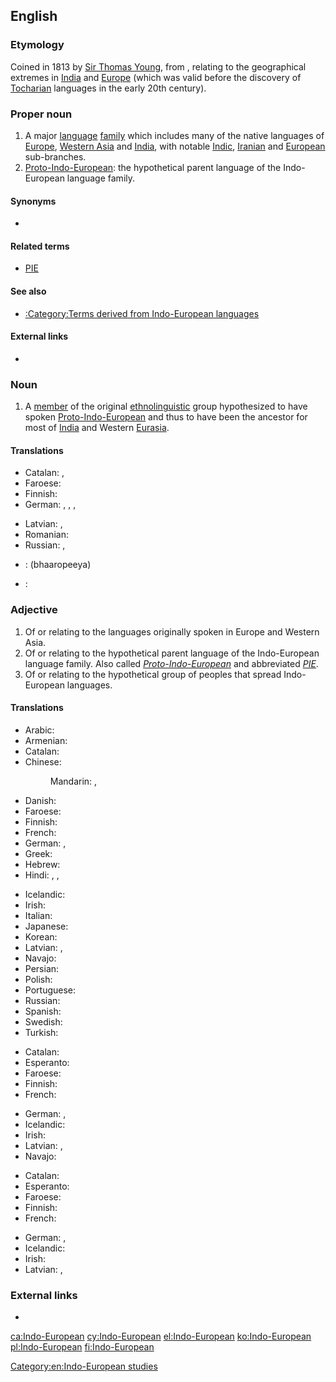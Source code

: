==English==
{{wikipedia}}

===Etymology===
Coined in 1813 by [[w:Thomas Young (scientist)|Sir Thomas Young]], from {{prefix|Indo|European}}, relating to the geographical extremes in [[India]] and [[Europe]] (which was valid before the discovery of [[Tocharian]] languages in the early 20th century).

===Proper noun===
{{en-proper noun}}

# A major [[language]] [[family]] which includes many of the native languages of [[Europe]], [[Western Asia]] and [[India]], with notable [[Indic]], [[Iranian]] and [[European]] sub-branches.
# [[Proto-Indo-European]]: the hypothetical parent language of the Indo-European language family.

====Synonyms====
* {{qualifier|dated}} {{l|en|Indo-Germanic}}

====Related terms====
* [[PIE]]

====See also====
* [[:Category:Terms derived from Indo-European languages]]

====External links====
* {{ISO 639|5code=ine}}

===Noun===
{{en-noun|head=[[Indo-]][[European]]}}

# A [[member]] of the original [[ethnolinguistic]] group hypothesized to have spoken [[Proto-Indo-European]] and thus to have been the ancestor for most of [[India]] and Western [[Eurasia]].

====Translations====
{{trans-top|member of Proto-Indo-European ethnolinguistic group}}
* Catalan: {{t+|ca|indoeuropeu|m}}, {{t+|ca|indoeuropea|f}}
* Faroese: {{t-|fo|indoevropeari|m}}
* Finnish: {{t+|fi|indoeurooppalainen}}
* German: {{t+|de|Indogermane|m}}, {{t-|de|Indogermanin|f}}, {{t-|de|Indoeuropäer|m}}, {{t-|de|Indoeuropäerin|f}}
{{trans-mid}}
* Latvian: {{t-|lv|indoeiropietis|m}}, {{t-|lv|indoeiropiete|f}}
* Romanian: {{t-|ro|indo-european}}
* Russian: {{t+|ru|индоевропеец|m|tr=indojevropéjec}}, {{t-|ru|индоевропейка|f|tr=indojevropéjka}}
{{trans-bottom}}

{{checktrans-top}}
* {{ttbc|hi}}: (bhaaropeeya)
* {{ttbc|fa}}: {{t-|fa|هندو‌اروپایی|tr=hendo-orupayi}}
{{trans-bottom}}

===Adjective===
{{en-adj}}

# Of or relating to the languages originally spoken in Europe and Western Asia.
# Of or relating to the hypothetical parent language of the Indo-European language family.  Also called ''[[Proto-Indo-European]]'' and abbreviated ''[[PIE]]''.
# Of or relating to the hypothetical group of peoples that spread Indo-European languages.

====Translations====
{{trans-top|of or relating to languages originally spoken in Europe and Western Asia}}
* Arabic: {{t-|ar|هندي-أوروبي|tr=hindiy-'uruubiy}}
* Armenian: {{t-|hy|հնդեվրոպական|tr=hndevropakan}}
* Catalan: {{t+|ca|indoeuropeu}}
* Chinese:
*: Mandarin: {{t|cmn|印歐|sc=Hani}},  {{t|cmn|印欧|tr=Yìn-Ōu|sc=Hani}}
* Danish: {{t+|da|indoeuropæisk}}
* Faroese: {{t-|fo|indoevropeiskur}}
* Finnish: {{t+|fi|indoeurooppalainen}}
* French: {{t+|fr|indoeuropéen|m}}
* German: {{t+|de|indogermanisch}}, {{t+|de|indoeuropäisch}}
* Greek: {{t+|el|ινδοευρωπαϊκός|tr=indoeuropaïkós}}
* Hebrew: {{t-|he|הודו- אירופית}}
* Hindi: {{t-|hi|भारत-युरोपीय|tr=bhārat-yurōpīy}},  {{t-|hi|भारोपीय|tr=bhārōpīy}},  {{t-|hi|हिंद युरोपीय|tr=hind yurōpīy}}
{{trans-mid}}
* Icelandic: {{t-|is|indóevrópskur}}
* Irish: {{t-|ga|ind-eorpach}}
* Italian: {{t+|it|indoeuropeo|m}}
* Japanese: {{t-|ja|インドヨーロッパ|tr=Indoyōroppa}}
* Korean: {{t-|ko|인도유럽의|tr=Indoyureop-ui|sc=Hang}}
* Latvian: {{t-|lv|indoeiropiešu}}, {{t-|lv|indoeiropeisks}}
* Navajo: {{tø|nv|Naakáí dootłʼizhí dóó Bééshbichʼahii dabizaad ndahalinígíí}}
* Persian: {{t-|fa|هندواروپایی|sc=fa-Arab}}
* Polish: {{t+|pl|indoeuropejski|m}}
* Portuguese: {{t-|pt|indoeuropeu}}
* Russian: {{t+|ru|индоевропейский|tr=indojevropéjskij}}
* Spanish: {{t+|es|indoeuropeo|m}}
* Swedish: {{t-|sv|indoeuropeisk}}
* Turkish: {{t-|tr|Hint-Avrupa}}
{{trans-bottom}}

{{trans-top|of or relating to hypothetical parent language of Indo-European language family}}
* Catalan: {{t+|ca|indoeuropeu}}
* Esperanto: {{t-|eo|hindeŭropa}}
* Faroese: {{t-|fo|indoevropeiskur}}
* Finnish: {{t+|fi|indoeurooppalainen}}
* French: {{t+|fr|indoeuropéen|m}}
{{trans-mid}}
* German: {{t+|de|indogermanisch}}, {{t+|de|indoeuropäisch}}
* Icelandic: {{t-|is|indóevrópskur}}
* Irish: {{t-|ga|ind-eorpach}}
* Latvian: {{t-|lv|indoeiropiešu}}, {{t-|lv|indoeiropeisks}}
* Navajo: {{tø|nv|Indo-Eudopaa bizaad}}
{{trans-bottom}}

{{trans-top|of or relating to hypothetical group of peoples having spread Indo-European languages}}
* Catalan: {{t+|ca|indoeuropeu}}
* Esperanto: {{t-|eo|hindeŭropa}}
* Faroese: {{t-|fo|indoevropeiskur}}
* Finnish: {{t+|fi|indoeurooppalainen}}
* French: {{t+|fr|indoeuropéen}}
{{trans-mid}}
* German: {{t+|de|indogermanisch}}, {{t+|de|indoeuropäisch}}
* Icelandic: {{t-|is|indóevrópskur}}
* Irish: {{t-|ga|ind-eorpach}}
* Latvian: {{t-|lv|indoeiropiešu}}, {{t-|lv|indoeiropeisks}}
{{trans-bottom}}

===External links===
* {{pedialite|Indo-European languages}}

[[Category:en:Indo-European studies]]

[[ca:Indo-European]]
[[cy:Indo-European]]
[[el:Indo-European]]
[[ko:Indo-European]]
[[pl:Indo-European]]
[[fi:Indo-European]]